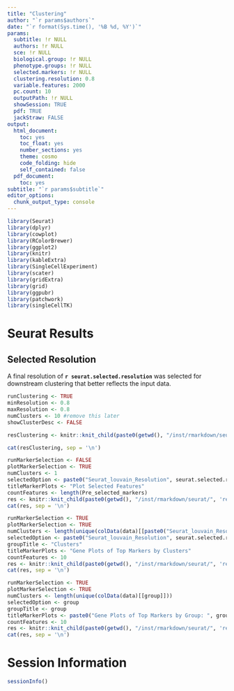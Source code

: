 ```yaml
---
title: "Clustering"
author: "`r params$authors`"
date: "`r format(Sys.time(), '%B %d, %Y')`"
params:
  subtitle: !r NULL
  authors: !r NULL
  sce: !r NULL
  biological.group: !r NULL
  phenotype.groups: !r NULL
  selected.markers: !r NULL
  clustering.resolution: 0.8
  variable.features: 2000
  pc.count: 10
  outputPath: !r NULL
  showSession: TRUE
  pdf: TRUE
  jackStraw: FALSE
output:
  html_document:
    toc: yes
    toc_float: yes
    number_sections: yes
    theme: cosmo
    code_folding: hide
    self_contained: false
  pdf_document:
    toc: yes
subtitle: "`r params$subtitle`"
editor_options:
  chunk_output_type: console
---
```

```r
library(Seurat)
library(dplyr)
library(cowplot)
library(RColorBrewer)
library(ggplot2)
library(knitr)
library(kableExtra)
library(SingleCellExperiment)
library(scater)
library(gridExtra)
library(grid)
library(ggpubr)
library(patchwork)
library(singleCellTK)
```

# Seurat Results

## Selected Resolution {.tabset .tabset-fade}
A final resolution of **`r seurat.selected.resolution`** was selected for downstream clustering that better reflects the input data.

<!-- Clustering -->
```r
runClustering <- TRUE
minResolution <- 0.8
maxResolution <- 0.8
numClusters <- 10 #remove this later
showClusterDesc <- FALSE

resClustering <- knitr::knit_child(paste0(getwd(), "/inst/rmarkdown/seurat/", 'reportSeuratClustering.Rmd'), quiet = TRUE)
```

```r
cat(resClustering, sep = '\n')
```

<!-- Pre-selected Markers -->
```r
runMarkerSelection <- FALSE
plotMarkerSelection <- TRUE
numClusters <- 1
selectedOption <- paste0("Seurat_louvain_Resolution", seurat.selected.resolution)
titleMarkerPlots <- "Plot Selected Features"
countFeatures <- length(Pre_selected_markers)
res <- knitr::knit_child(paste0(getwd(), "/inst/rmarkdown/seurat/", 'reportSeuratMarkerSelection.Rmd'), quiet = TRUE)
cat(res, sep = '\n')
```

<!-- Marker Selection (Clusters) -->
```r
runMarkerSelection <- TRUE
plotMarkerSelection <- TRUE
numClusters <- length(unique(colData(data)[[paste0("Seurat_louvain_Resolution", seurat.selected.resolution)]]))
selectedOption <- paste0("Seurat_louvain_Resolution", seurat.selected.resolution)
groupTitle <- "Clusters"
titleMarkerPlots <- "Gene Plots of Top Markers by Clusters"
countFeatures <- 10
res <- knitr::knit_child(paste0(getwd(), "/inst/rmarkdown/seurat/", 'reportSeuratMarkerSelection.Rmd'), quiet = TRUE)
cat(res, sep = '\n')
```

<!-- Marker Selection (Group) -->
```r
runMarkerSelection <- TRUE
plotMarkerSelection <- TRUE
numClusters <- length(unique(colData(data)[[group]]))
selectedOption <- group
groupTitle <- group
titleMarkerPlots <- paste0("Gene Plots of Top Markers by Group: ", group)
countFeatures <- 10
res <- knitr::knit_child(paste0(getwd(), "/inst/rmarkdown/seurat/", 'reportSeuratMarkerSelection.Rmd'), quiet = TRUE)
cat(res, sep = '\n')
```

# Session Information
```r
sessionInfo()
```

